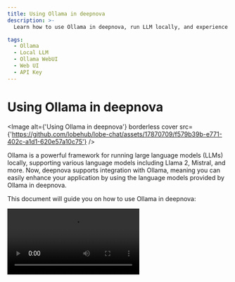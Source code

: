 ```yaml
---
title: Using Ollama in deepnova
description: >-
  Learn how to use Ollama in deepnova, run LLM locally, and experience cutting-edge AI usage.

tags:
  - Ollama
  - Local LLM
  - Ollama WebUI
  - Web UI
  - API Key
---
```


# Using Ollama in deepnova

<Image alt={'Using Ollama in deepnova'} borderless cover src={'https://github.com/lobehub/lobe-chat/assets/17870709/f579b39b-e771-402c-a1d1-620e57a10c75'} />

Ollama is a powerful framework for running large language models (LLMs) locally, supporting various language models including Llama 2, Mistral, and more. Now, deepnova supports integration with Ollama, meaning you can easily enhance your application by using the language models provided by Ollama in deepnova.

This document will guide you on how to use Ollama in deepnova:

<Video alt="demonstration of using Ollama in deepnova" height={580} src="https://github.com/lobehub/lobe-chat/assets/28616219/c32b56db-c6a1-4876-9bc3-acbd37ec0c0c" />

## Using Ollama on macOS

<Steps>
  ### Local Installation of Ollama

  [Download Ollama for macOS](https://ollama.com/download?utm_source=lobehub\&utm_medium=docs\&utm_campaign=download-macos) and unzip/install it.

  ### Configure Ollama for Cross-Origin Access

  Due to Ollama's default configuration, which restricts access to local only, additional environment variable setting `OLLAMA_ORIGINS` is required for cross-origin access and port listening. Use `launchctl` to set the environment variable:

  ```bash
  launchctl setenv OLLAMA_ORIGINS "*"
  ```

  After setting up, restart the Ollama application.

  ### Conversing with Local Large Models in deepnova

  Now, you can start conversing with the local LLM in deepnova.

  <Image alt="Chat with llama3 in deepnova" height="573" src="https://github.com/lobehub/lobe-chat/assets/28616219/7f9a9a9f-fd91-4f59-aac9-3f26c6d49a1e" />
</Steps>

## Using Ollama on Windows

<Steps>
  ### Local Installation of Ollama

  [Download Ollama for Windows](https://ollama.com/download?utm_source=lobehub\&utm_medium=docs\&utm_campaign=download-windows) and install it.

  ### Configure Ollama for Cross-Origin Access

  Since Ollama's default configuration allows local access only, additional environment variable setting `OLLAMA_ORIGINS` is needed for cross-origin access and port listening.

  On Windows, Ollama inherits your user and system environment variables.

  1. First, exit the Ollama program by clicking on it in the Windows taskbar.
  2. Edit system environment variables from the Control Panel.
  3. Edit or create the Ollama environment variable `OLLAMA_ORIGINS` for your user account, setting the value to `*`.
  4. Click `OK/Apply` to save and restart the system.
  5. Run `Ollama` again.

  ### Conversing with Local Large Models in deepnova

  Now, you can start conversing with the local LLM in deepnova.
</Steps>

## Using Ollama on Linux

<Steps>
  ### Local Installation of Ollama

  Install using the following command:

  ```bash
  curl -fsSL https://ollama.com/install.sh | sh
  ```

  Alternatively, you can refer to the [Linux manual installation guide](https://github.com/ollama/ollama/blob/main/docs/linux.md).

  ### Configure Ollama for Cross-Origin Access

  Due to Ollama's default configuration, which allows local access only, additional environment variable setting `OLLAMA_ORIGINS` is required for cross-origin access and port listening. If Ollama runs as a systemd service, use `systemctl` to set the environment variable:

  1. Edit the systemd service by calling `sudo systemctl edit ollama.service`:

  ```bash
  sudo systemctl edit ollama.service
  ```

  2. Add `Environment` under `[Service]` for each environment variable:

  ```bash
  [Service]
  Environment="OLLAMA_HOST=0.0.0.0"
  Environment="OLLAMA_ORIGINS=*"
  ```

  3. Save and exit.
  4. Reload `systemd` and restart Ollama:

  ```bash
  sudo systemctl daemon-reload
  sudo systemctl restart ollama
  ```

  ### Conversing with Local Large Models in deepnova

  Now, you can start conversing with the local LLM in deepnova.
</Steps>

## Deploying Ollama using Docker

<Steps>
  ### Pulling Ollama Image

  If you prefer using Docker, Ollama provides an official Docker image that you can pull using the following command:

  ```bash
  docker pull ollama/ollama
  ```

  ### Configure Ollama for Cross-Origin Access

  Since Ollama's default configuration allows local access only, additional environment variable setting `OLLAMA_ORIGINS` is needed for cross-origin access and port listening.

  If Ollama runs as a Docker container, you can add the environment variable to the `docker run` command.

  ```bash
  docker run -d --gpus=all -v ollama:/root/.ollama -e OLLAMA_ORIGINS="*" -p 11434:11434 --name ollama ollama/ollama
  ```

  ### Conversing with Local Large Models in deepnova

  Now, you can start conversing with the local LLM in deepnova.
</Steps>

## Installing Ollama Models

Ollama supports various models, which you can view in the [Ollama Library](https://ollama.com/library) and choose the appropriate model based on your needs.

### Installation in deepnova

In deepnova, we have enabled some common large language models by default, such as llama3, Gemma, Mistral, etc. When you select a model for conversation, we will prompt you to download that model.

<Image alt="deepnova guide your to install Ollama model" height="460" src="https://github.com/lobehub/lobe-chat/assets/28616219/4e81decc-776c-43b8-9a54-dfb43e9f601a" />

Once downloaded, you can start conversing.

### Pulling Models to Local with Ollama

Alternatively, you can install models by executing the following command in the terminal, using llama3 as an example:

```bash
ollama pull llama3
```

<Video height="524" src="https://github.com/lobehub/lobe-chat/assets/28616219/95828c11-0ae5-4dfa-84ed-854124e927a6" />

## Custom Configuration

You can find Ollama's configuration options in `Settings` -> `AI Service Provider`, where you can configure Ollama's proxy, model names, etc.

<Image alt={'Ollama Provider Settings'} height={274} src={'https://github.com/lobehub/lobe-chat/assets/28616219/54b3696b-5b13-4761-8c1b-1e664867b2dd'} />

<Callout type={'info'}>
  Visit [Integrating with Ollama](/docs/self-hosting/examples/ollama) to learn how to deploy
  deepnova to meet integration needs with Ollama.
</Callout>
